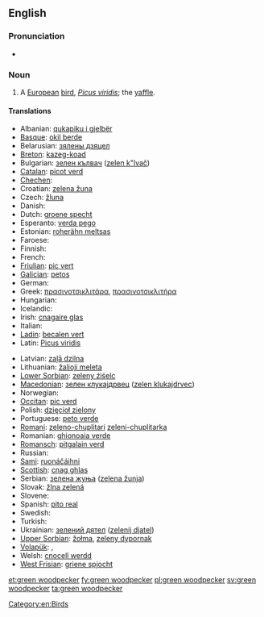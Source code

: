 {{wikipedia}}
==English==

===Pronunciation===
* {{IPA|/ɡɽinˈwʊdpɛkəɽ/}}

===Noun===
{{en-noun|sg=[[green]] [[woodpecker]]}}

# A [[European]] [[bird]], ''[[Picus viridis]]''; the [[yaffle]].

====Translations====
{{trans-top|bird}}
* Albanian: [[qukapiku i gjelbër]]
* [[Basque]]: [[okil berde]]
* Belarusian: [[зялены дзяцел]]
* [[Breton]]: [[kazeg-koad]]
* Bulgarian: [[зелен кълвач]] ([[zelen k"lvač]])
* [[Catalan]]: [[picot verd]]
* [[Chechen]]: {{tø|ce|баьццара хенакIур}}
* Croatian: [[zelena žuna]]
* Czech: [[žluna]]
* Danish: {{t|da|grønspætte}}
* Dutch: [[groene specht]] {{m}}
* Esperanto: [[verda pego]]
* Estonian: [[roherähn meltsas]]
* Faroese: {{t|fo|spónspæta}}
* Finnish: {{t-|fi|vihertikka}}
* French: {{t-|fr|pic vert|m}}
* [[Friulian]]: [[pic vert]]
* [[Galician]]: [[petos]]
* German: {{t+|de|Grünspecht|m}}
* Greek: [[πρασινοτσικλιτάρα]], [[πρασινοτσικλιτήρα]] '' ''
* Hungarian: {{t-|hu|zöld küllő}}
* Icelandic: {{t+|is|grænspæta}}
* Irish: [[cnagaire glas]]
* Italian: {{t+|it|picchio verde|m}}
* [[Ladin]]: [[becalen vert]]
* Latin: [[Picus viridis]] '' ''
{{trans-mid}}
* Latvian: [[zaļā dzilna]]
* Lithuanian: [[žalioji meleta]]
* [[Lower Sorbian]]: [[zeleny źiśelc]]
* [[Macedonian]]: [[зелен клукаjдрвец]] ([[zelen klukajdrvec]])
* Norwegian: {{t|no|grønnspett}}
* [[Occitan]]: [[pic verd]]
* Polish: [[dzięcioł zielony]] '' ''
* Portuguese: [[peto verde]]
* [[Romani]]: [[zeleno-chuplitari]] {{m}} [[zeleni-chuplitarka]] {{f}}
* Romanian: [[ghionoaia verde]]
* [[Romansch]]: [[pitgalain verd]]
* Russian: {{t|ru|зелёный дятел|m|tr=z'el'ónyj d'át'l}}
* [[Sami]]: [[ruonáčáihni]]
* [[Scottish]]: [[cnag ghlas]]
* Serbian: [[зелена жуња]] ([[zelena žunja]])
* Slovak: [[žlna zelená]]
* Slovene: {{t+|sl|zelena žolna}}
* Spanish: [[pito real]] {{m}}
* Swedish: {{t+|sv|gröngöling}}
* Turkish: {{t+|tr|yeşil ağaçkakan}}
* Ukrainian: [[зелений дятел]] ([[zеlеnij djatеl]])
* [[Upper Sorbian]]: [[žołma]], [[zeleny dypornak]]
* [[Volapük]]: {{qualifier|male or female}} {{t|vo|grünapikit}}, {{qualifier|offspring, young}} {{t|vo|grünapikitül}}
* Welsh: [[cnocell werdd]]
* [[West Frisian]]: [[griene spjocht]]
{{trans-bottom}}

[[Category:en:Birds]]

[[et:green woodpecker]]
[[fy:green woodpecker]]
[[pl:green woodpecker]]
[[sv:green woodpecker]]
[[ta:green woodpecker]]